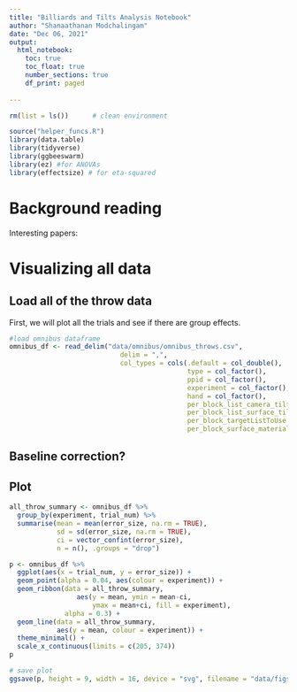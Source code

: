 ---
title: "Billiards and Tilts Analysis Notebook"
author: "Shanaathanan Modchalingam"
date: "Dec 06, 2021"
output: 
  html_notebook:
    toc: true
    toc_float: true
    number_sections: true
    df_print: paged
    
---

```{r setup, include=FALSE, warning=FALSE}
rm(list = ls())      # clean environment

source("helper_funcs.R")
library(data.table)
library(tidyverse)
library(ggbeeswarm)
library(ez) #for ANOVAs
library(effectsize) # for eta-squared

```

# Background reading

Interesting papers: 



# Visualizing all data

## Load all of the throw data

First, we will plot all the trials and see if there are group effects.

```{r}
#load omnibus dataframe
omnibus_df <- read_delim("data/omnibus/omnibus_throws.csv", 
                            delim = ",", 
                            col_types = cols(.default = col_double(), 
                                             type = col_factor(),
                                             ppid = col_factor(),
                                             experiment = col_factor(),
                                             hand = col_factor(),
                                             per_block_list_camera_tilt = col_factor(),
                                             per_block_list_surface_tilt = col_factor(),
                                             per_block_targetListToUse = col_factor(),
                                             per_block_surface_materials = col_factor()))
```

## Baseline correction?

## Plot
```{r}
all_throw_summary <- omnibus_df %>%
  group_by(experiment, trial_num) %>%
  summarise(mean = mean(error_size, na.rm = TRUE),
            sd = sd(error_size, na.rm = TRUE), 
            ci = vector_confint(error_size),
            n = n(), .groups = "drop")
```

```{r}
p <- omnibus_df %>%
  ggplot(aes(x = trial_num, y = error_size)) +
  geom_point(alpha = 0.04, aes(colour = experiment)) + 
  geom_ribbon(data = all_throw_summary, 
                 aes(y = mean, ymin = mean-ci,
                     ymax = mean+ci, fill = experiment), 
              alpha = 0.3) +
  geom_line(data = all_throw_summary, 
            aes(y = mean, colour = experiment)) +
  theme_minimal() +
  scale_x_continuous(limits = c(205, 374))
p

# save plot
ggsave(p, height = 9, width = 16, device = "svg", filename = "data/figs/all_throws.svg")
```

